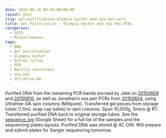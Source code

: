 ```yaml
---
date: 2015-06-16 00:50:06+00:00
layout: post
slug: gel-purification-olympia-oyster-and-sea-pen-pcrs
title: Gel Purification - Olympia Oyster and Sea Pen PCRs
categories:
  - 2015
  - Miscellaneous
tags:
  - DNA
  - gel purification
  - olympia oyster
  - Ostrea lurida
  - PCR
  - Renilla reniformis
  - sea pen
  - Ultrafree-DA
---
```


Purified DNA from the remaining PCR bands excised by Jake on [20150609](https://heareresearch.blogspot.com/2015/06/6-9-2015-flanking-primer-trial-pcr.html) and [20150610](http://heareresearch.blogspot.com/2015/06/6-10-2015-flanking-primer-pcr-pt-2.html), as well as Jonathan's sea pen PCRs from [20150604](http://genefish.wikispaces.com/Jonathan%27s+Notebook), using Ultrafree-DA spin columns (Millipore). Transferred gel pieces from storage tubes (1.5mL snap cap tubes) to spin columns. Spun 10,000g, 5mins @ RT. Transferred purified DNA back to original storage tubes. See the [sequence_log](https://docs.google.com/spreadsheet/ccc?key=0AtV_gF766XZAcHljOFBWd3pLTUJwbUxkdkg1OGdCY3c&usp=sharing) (Google Sheet) for a full list of the samples and the sequencing plates layouts. Purified DNA was stored @ 4C O/N. Will prepare and submit plates for Sanger sequencing tomorrow.

